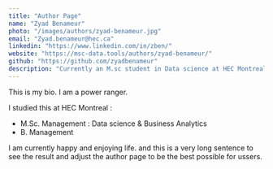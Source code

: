 ```yaml
---
title: "Author Page"
name: "Zyad Benameur"
photo: "/images/authors/zyad-benameur.jpg"
email: "Zyad.benameur@hec.ca"
linkedin: "https://www.linkedin.com/in/zben/"
website: "https://msc-data.tools/authors/zyad-benameur/"
github: "https://github.com/zyadbenameur"
description: "Currently an M.sc student in Data science at HEC Montreal"
---
```

This is my bio. I am a power ranger.  
  
I studied this at HEC Montreal :  
  
* M.Sc. Management : Data science & Business Analytics
* B. Management
  
I am currently happy and enjoying life. and this is a very long sentence to see the result and adjust the author page to be the best possible for ussers.
